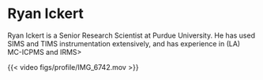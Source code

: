 
# Ryan Ickert {.unnumbered}

Ryan Ickert is a Senior Research Scientist at Purdue University.  He has used SIMS and TIMS instrumentation extensively, and has experience in (LA) MC-ICPMS and IRMS>

{{< video figs/profile/IMG_6742.mov >}}
